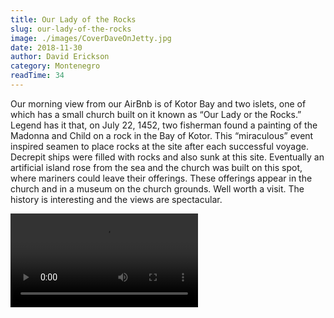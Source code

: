 ```yaml
---
title: Our Lady of the Rocks
slug: our-lady-of-the-rocks
image: ./images/CoverDaveOnJetty.jpg
date: 2018-11-30
author: David Erickson
category: Montenegro
readTime: 34
---
```



Our morning view from our AirBnb is of Kotor Bay and two islets, one of which has a small church built on it known as “Our Lady or the Rocks.” Legend has it that, on July 22, 1452, two fisherman found a painting of the Madonna and Child on a rock in the Bay of Kotor. This “miraculous” event inspired seamen to place rocks at the site after each successful voyage. Decrepit ships were filled with rocks and also sunk at this site. Eventually an artificial island rose from the sea and the church was built on this spot, where mariners could leave their offerings. These offerings appear in the church and in a museum on the church grounds. Well worth a visit. The history is interesting and the views are spectacular.



<Video src="https://youtube.com/embed/FrhXHXZLMts" title="Our Lady of the Rocks"/>

